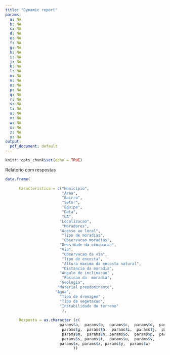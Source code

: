 ```yaml
---
title: "Dynamic report"
params:
  a: NA
  b: NA
  c: NA
  d: NA
  e: NA
  f: NA
  g: NA
  h: NA
  i: NA
  j: NA
  k: NA
  l: NA
  m: NA
  n: NA
  o: NA
  p: NA
  q: NA
  r: NA
  s: NA
  t: NA
  u: NA
  v: NA
  w: NA
  x: NA
  z: NA
  y: NA
output:
  pdf_document: default
---
```


```r
knitr::opts_chunk$set(echo = TRUE)
```

Relatorio com respostas

```r
    
data.frame(
      
      Caracteristica = c("Municipio", 
                         "Area",
                         "Bairro",
                         "Setor", 
                         "Equipe",
                         "Data",
                         "UA",
                        "Localizacao", 
                         "Moradores",
                        "Acesso ao local",
                         "Tipo de moradias",
                         "Observacao moradias",
                        "Densidade da ocuapacao", 
                        "Via", 
                         "Observacao da via",
                         "Tipo de encosta", 
                         "Altura maxima da encosta natural",
                         "Distancia da moradia",
                        "Angulo de inclinacao" ,
                         "Posicao da  moradia",
                        "Geologia", 
                       "Material preodominante",
                      "Agua",
                        "Tipo de drenagem" ,
                        "Tipo de vegetacao",
                        "Instabilidade do terreno"
                         ), 
      
      Resposta = as.character (c(
                        params$a,  params$b,  params$c,  params$d,  params$e,  params$f,
                         params$g,  params$h,  params$i,  params$j,  params$k,  params$l, 
                         params$m,  params$n, params$o,  params$p,  params$q,  params$r, 
                         params$s, params$t,  params$u,  params$v,
                        params$x, params$z, params$y,  params$w)
                              ))

              



```



